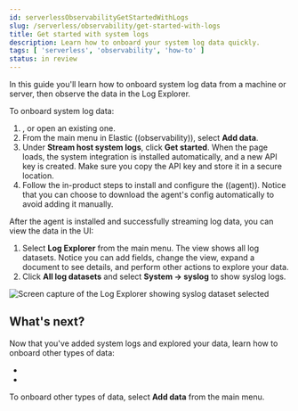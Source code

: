```yaml
---
id: serverlessObservabilityGetStartedWithLogs
slug: /serverless/observability/get-started-with-logs
title: Get started with system logs
description: Learn how to onboard your system log data quickly.
tags: [ 'serverless', 'observability', 'how-to' ]
status: in review
---
```



<InReview />

In this guide you'll learn how to onboard system log data from a machine or server,
then observe the data in the Log Explorer.

To onboard system log data:

1. <DocLink id="serverlessObservabilityCreateAnObservabilityProject" text="Create a new ((observability)) project"/>, or open an existing one.
1. From the main menu in Elastic ((observability)), select **Add data**.
1. Under **Stream host system logs**, click **Get started**.
When the page loads, the system integration is installed automatically, and a new API key is created.
Make sure you copy the API key and store it in a secure location.
1. Follow the in-product steps to install and configure the ((agent)).
Notice that you can choose to download the agent's config automatically to avoid adding it manually.

After the agent is installed and successfully streaming log data, you can view the data in the UI:

1. Select **Log Explorer** from the main menu. The view shows all log datasets.
Notice you can add fields, change the view, expand a document to see details,
and perform other actions to explore your data.
1. Click **All log datasets** and select **System -> syslog** to show syslog logs.

![Screen capture of the Log Explorer showing syslog dataset selected](../images/log-explorer-select-syslogs.png)

## What's next?

Now that you've added system logs and explored your data,
learn how to onboard other types of data:

* <DocLink id="serverlessObservabilityStreamLogFiles"/>
* <DocLink id="serverlessObservabilityApmGetStarted"/>

To onboard other types of data, select **Add data** from the main menu.
